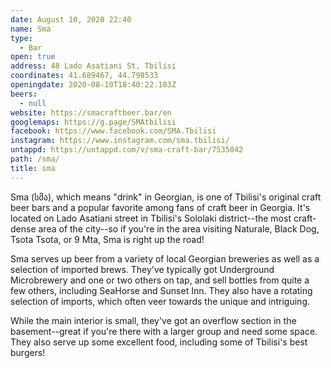 ```yaml
---
date: August 10, 2020 22:40
name: Sma
type:
  - Bar
open: true
address: 48 Lado Asatiani St, Tbilisi
coordinates: 41.689467, 44.798533
openingdate: 2020-08-10T18:40:22.103Z
beers:
  - null
website: https://smacraftbeer.bar/en
googlemaps: https://g.page/SMAtbilisi
facebook: https://www.facebook.com/SMA.Tbilisi
instagram: https://www.instagram.com/sma.tbilisi/
untappd: https://untappd.com/v/sma-craft-bar/7535042
path: /sma/
title: sma
---
```

Sma (სმა), which means "drink" in Georgian, is one of Tbilisi's original craft beer bars and a popular favorite among fans of craft beer in Georgia. It's located on Lado Asatiani street in Tbilisi's Sololaki district--the most craft-dense area of the city--so if you're in the area visiting Naturale, Black Dog, Tsota Tsota, or 9 Mta, Sma is right up the road! 

Sma serves up beer from a variety of local Georgian breweries as well as a selection of imported brews. They've typically got Underground Microbrewery and one or two others on tap, and sell bottles from quite a few others, including SeaHorse and Sunset Inn. They also have a rotating selection of imports, which often veer towards the unique and intriguing.

While the main interior is small, they've got an overflow section in the basement--great if you're there with a larger group and need some space. They also serve up some excellent food, including some of Tbilisi's best burgers!
